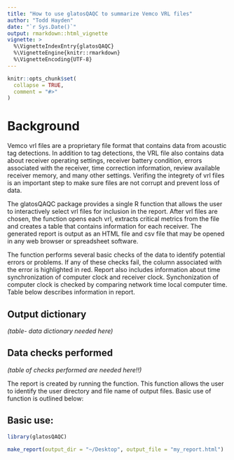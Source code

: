 ```yaml
---
title: "How to use glatosQAQC to summarize Vemco VRL files"
author: "Todd Hayden"
date: "`r Sys.Date()`"
output: rmarkdown::html_vignette
vignette: >
  %\VignetteIndexEntry{glatosQAQC}
  %\VignetteEngine{knitr::rmarkdown}
  %\VignetteEncoding{UTF-8}
---
```


```r
knitr::opts_chunk$set(
  collapse = TRUE,
  comment = "#>"
)
```


# Background

Vemco vrl files are a proprietary file format that contains data from
acoustic tag detections.  In addition to tag detections, the VRL file
also contains data about receiver operating settings, receiver battery
condition, errors associated with the receiver, time correction
information, review available receiver memory, and many other
settings.  Verifing the integrety of vrl files is an important step to
make sure files are not corrupt and prevent loss of data.

The glatosQAQC package provides a single R function that allows the
user to interactively select vrl files for inclusion in the report.
After vrl files are chosen, the function opens each vrl, extracts
critical metrics from the file and creates a table that contains
information for each receiver.  The generated report is output as an
HTML file and csv file that may be opened in any web browser or
spreadsheet software.

The function performs several basic checks of the data to identify
potential errors or problems.  If any of these checks fail, the column
associated with the error is highlighted in red.  Report also includes
information about time synchronization of computer clock and receiver
clock.  Synchonization of computer clock is checked by comparing
network time local computer time.  Table below describes information
in report.

## Output dictionary
*(table- data dictionary needed here)*

##  Data checks performed
*(table of checks performed are needed here!!)* 

The report is created by running the \code{make_report} function.
This function allows the user to identify the user directory and file
name of output files.  Basic use of function is outlined below:


## Basic use:

```r

library(glatosQAQC)

make_report(output_dir = "~/Desktop", output_file = "my_report.html")
 
```








